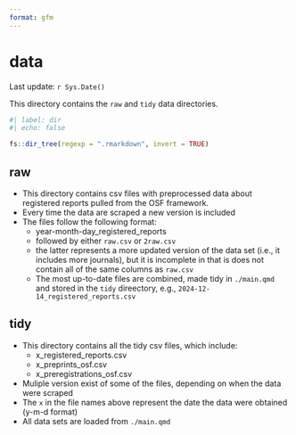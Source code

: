 ```yaml
---
format: gfm
---
```


# data

Last update: `r Sys.Date()`  

This directory contains the `raw` and `tidy` data directories. 

```r
#| label: dir
#| echo: false

fs::dir_tree(regexp = ".rmarkdown", invert = TRUE)
```

## raw

- This directory contains csv files with preprocessed data about registered reports pulled from the OSF framework. 
- Every time the data are scraped a new version is included
- The files follow the following format: 
  - year-month-day_registered_reports
  - followed by either `raw.csv` or `2raw.csv`
  - the latter represents a more updated version of the data set (i.e., it includes more journals), but it is incomplete in that is does not contain all of the same columns as `raw.csv`
  - The most up-to-date files are combined, made tidy in `./main.qmd` and stored in the `tidy` direectory, e.g., `2024-12-14_registered_reports.csv`

## tidy

- This directory contains all the tidy csv files, which include: 
  - x_registered_reports.csv
  - x_preprints_osf.csv
  - x_preregistrations_osf.csv
- Muliple version exist of some of the files, depending on when the data were scraped
- The `x` in the file names above represent the date the data were obtained (y-m-d format)
- All data sets are loaded from `./main.qmd`
